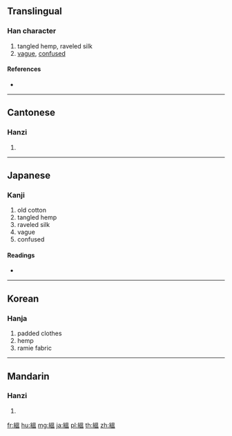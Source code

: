 {{character info/new}}
{{also|缊|緼}}
==Translingual==

===Han character===
{{Han char|rn=120|rad=糸|as=10|sn=16|four=26917|canj=VFWOT}}

# tangled hemp, raveled silk
# [[vague]], [[confused]]

====References====
* {{Han ref|kx=0933.330|dkj=27757|dj=1372.220|hdz=53437.020|uh=7E15|ud=32277|bh=EAD5|bd=60117}}

----

==Cantonese==

===Hanzi===
{{yue-hanzi|jyut=wan3|y=wan3|sim=缊}}

# {{defn|lang=yue|sort=糸10}}

----

==Japanese==

===Kanji===
{{ja-kanji|grade=|rs=糸10}}

# old cotton
# tangled hemp
# raveled silk
# vague
# confused

====Readings====
* {{ja-readings|on=[[うん]] (un), [[おん]] (on)|kun=[[ふるい]] (furui)|nanori=}}

----

==Korean==

===Hanja===
{{ko-hanja|hangeul=온|eumhun=|rv=on|mr=on|y=on}}

# padded clothes
# hemp
# ramie fabric

----

==Mandarin==

===Hanzi===
{{cmn-hanzi|sim=缊|pin=[[yūn]] ([[yun1]])|wg=yün<sup>1</sup>}}

# {{defn|lang=cmn|sort=糸10}}

[[fr:縕]]
[[hu:縕]]
[[mg:縕]]
[[ja:縕]]
[[pl:縕]]
[[th:縕]]
[[zh:縕]]